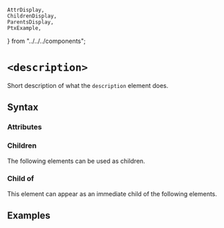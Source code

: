     AttrDisplay,
    ChildrenDisplay,
    ParentsDisplay,
    PtxExample,
} from "../../../components";

# `<description>`

Short description of what the `description` element does.

## Syntax

### Attributes

<AttrDisplay name="description" />

### Children

The following elements can be used as children.

<ChildrenDisplay name="description" />

### Child of

This element can appear as an immediate child of the following elements.

<ParentsDisplay name="description" />

## Examples

    